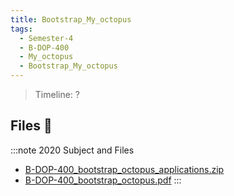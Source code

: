 ```yaml
---
title: Bootstrap_My_octopus
tags:
  - Semester-4
  - B-DOP-400
  - My_octopus
  - Bootstrap_My_octopus
---
```

> Timeline: ?


## Files 📂

:::note 2020 Subject and Files
- [B-DOP-400_bootstrap_octopus_applications.zip](https://github.com/Studio-17/Epitech-Subjects/raw/main/Semester-4/B-DOP-400/My_octopus/Bootstrap_My_octopus/B-DOP-400_bootstrap_octopus_applications.zip)
- [B-DOP-400_bootstrap_octopus.pdf](https://github.com/Studio-17/Epitech-Subjects/raw/main/Semester-4/B-DOP-400/My_octopus/Bootstrap_My_octopus/B-DOP-400_bootstrap_octopus.pdf)
:::

